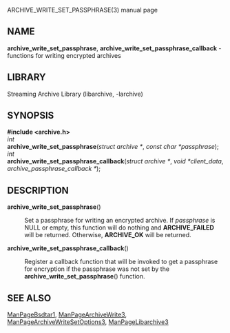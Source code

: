 ARCHIVE_WRITE_SET_PASSPHRASE(3) manual page 
== NAME == 
'''archive_write_set_passphrase''', 
'''archive_write_set_passphrase_callback''' 
- functions for writing encrypted archives 
== LIBRARY == 
Streaming Archive Library (libarchive, -larchive) 
== SYNOPSIS == 
'''<nowiki>#include <archive.h></nowiki>''' 
<br> 
''int'' 
<br> 
'''archive_write_set_passphrase'''(''struct archive *'', ''const char *passphrase''); 
<br> 
''int'' 
<br> 
'''archive_write_set_passphrase_callback'''(''struct archive *'', ''void *client_data'', ''archive_passphrase_callback *''); 
== DESCRIPTION == 
<dl> 
<dt>'''archive_write_set_passphrase'''()</dt><dd> 
Set a passphrase for writing an encrypted archive. 
If 
''passphrase'' 
is 
NULL 
or empty, this function will do nothing and 
'''ARCHIVE_FAILED''' 
will be returned. 
Otherwise, 
'''ARCHIVE_OK''' 
will be returned. 
</dd><dt>'''archive_write_set_passphrase_callback'''()</dt><dd> 
Register a callback function that will be invoked to get a passphrase 
for encryption if the passphrase was not set by the 
'''archive_write_set_passphrase'''() 
function. 
</dd></dl> 
== SEE ALSO == 
[[ManPageBsdtar1]], 
[[ManPageArchiveWrite3]], 
[[ManPageArchiveWriteSetOptions3]], 
[[ManPageLibarchive3]] 
